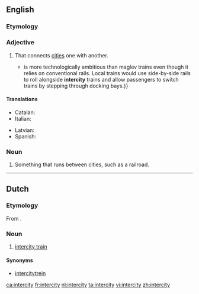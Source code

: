 ==English==

===Etymology===
{{prefix|inter|city}}

===Adjective===
{{en-adj|-}}

# That connects [[cities]] one with another.
#*{{quote-magazine|date=2013-06-01|volume=407|issue=8838
|page=13 (Technology Quarterly)|magazine={{w|The Economist}}
|title=[http://www.economist.com/news/technology-quarterly/21578516-transport-new-train-technologies-are-less-visible-and-spread-less-quickly Ideas coming down the track]
|passage=A “moving platform” scheme{{...}}is more technologically ambitious than maglev trains even though it relies on conventional rails. Local trains would use side-by-side rails to roll alongside '''intercity''' trains and allow passengers to switch trains by stepping through docking bays.}}
#: {{usex|I plan to catch an '''intercity''' train, or bus.|lang=en}}

====Translations====
{{trans-top|that connects cities one with another}}
* Catalan: {{t|ca|interurbà}}
* Italian: {{t-|it|interurbano}}
{{trans-mid}}
* Latvian: {{t|lv|starppilsētu}}
* Spanish: {{t-|es|interurbano}}
{{trans-bottom}}

===Noun===
{{en-noun|intercities}}

# Something that runs between cities, such as a railroad.

----

==Dutch==

===Etymology===
From {{etyl|en|nl}} {{term|intercity|lang=en}}.

===Noun===
{{nl-noun|c|intercity's|intercity'tje}}

# [[intercity train]]

====Synonyms====
* [[intercitytrein]]

[[ca:intercity]]
[[fr:intercity]]
[[nl:intercity]]
[[ta:intercity]]
[[vi:intercity]]
[[zh:intercity]]